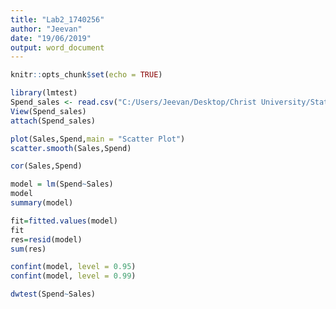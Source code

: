 ---
title: "Lab2_1740256"
author: "Jeevan"
date: "19/06/2019"
output: word_document
---

```{r setup, include=FALSE}
knitr::opts_chunk$set(echo = TRUE)
```

```{r}
library(lmtest)
Spend_sales <- read.csv("C:/Users/Jeevan/Desktop/Christ University/Statistics/Spend_sales.csv")
View(Spend_sales)
attach(Spend_sales)
```

```{r}
plot(Sales,Spend,main = "Scatter Plot")
scatter.smooth(Sales,Spend)
```

```{r}
cor(Sales,Spend)
```

```{r}
model = lm(Spend~Sales)
model
summary(model)
```

```{r}
fit=fitted.values(model)
fit
res=resid(model)
sum(res)
```

```{r}
confint(model, level = 0.95)
confint(model, level = 0.99)
```

```{r}
dwtest(Spend~Sales)
```